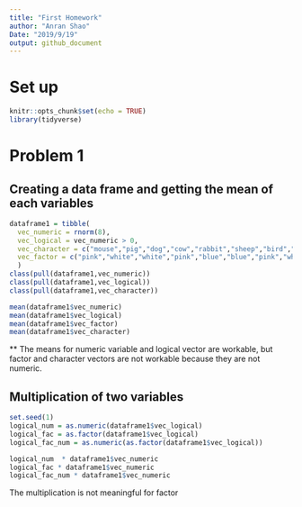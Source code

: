 ```yaml
---
title: "First Homework"
author: "Anran Shao"
Date: "2019/9/19" 
output: github_document 
---
```


# Set up
```r
knitr::opts_chunk$set(echo = TRUE)
library(tidyverse)
```

# Problem 1 

## Creating a data frame and getting the mean of each variables
```r
dataframe1 = tibble(
  vec_numeric = rnorm(8),
  vec_logical = vec_numeric > 0,
  vec_character = c("mouse","pig","dog","cow","rabbit","sheep","bird","penguin"),
  vec_factor = c("pink","white","white","pink","blue","blue","pink","white"),
  )
class(pull(dataframe1,vec_numeric))
class(pull(dataframe1,vec_logical))
class(pull(dataframe1,vec_character))

mean(dataframe1$vec_numeric)
mean(dataframe1$vec_logical)
mean(dataframe1$vec_factor)
mean(dataframe1$vec_character)
```
** The means for numeric variable and logical vector are workable, but factor and character vectors are not workable because they are not numeric. 

## Multiplication of two variables
```r
set.seed(1)
logical_num = as.numeric(dataframe1$vec_logical)
logical_fac = as.factor(dataframe1$vec_logical)
logical_fac_num = as.numeric(as.factor(dataframe1$vec_logical))

logical_num  * dataframe1$vec_numeric
logical_fac * dataframe1$vec_numeric
logical_fac_num * dataframe1$vec_numeric
```
The multiplication is not meaningful for factor

